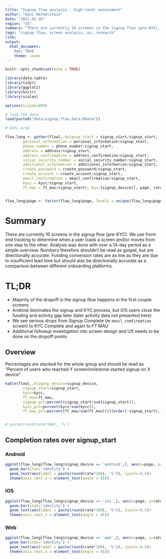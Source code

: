 ```yaml
---
title: "Signup flow analysis - high-level assessment"
author: "Dani Mermelstein"
date: "2021-02-26"
region: "US"
summary: "There are currently 10 screens in the signup flow (pre-KYC). We use front-end tracking to determine when a user loads a screen and/or moves from one step to the other. Analysis was done with over a 14-day period as a simple overview. Numbers therefore shouldn’t be read as gospel, but are directionally accurate. Funding conversion rates are as low as they are due to insufficient lead time but should also be directionally accurate as a comparison between different onboarding platforms. Majority of the dropoff in the signup flow happens in the first couple screens. Android dominates the signup and KYC process, but iOS users close the funding and activity gap later (later activity data not presented here). We see serious drops from Signup Complete (ie email_comfirmation screen) to KYC Complete and again to FT MAU. Additional followup investigation into screen design and UX needs to be done on the dropoff points."
tags: "signup flow, screen analysis, ux, research"
link: 
output: 
  html_document:
    toc: TRUE
    theme: cosmo
---
```


```r
knitr::opts_chunk$set(echo = TRUE)

library(data.table)
library(tidyr)
library(ggplot2)
library(knitr)
library(scales)

options(scipen=999)

# load the data
load(paste0("data/signup_flow_data.RData"))

# data prep

flow_long <- gather(flow[,.(signup_start = signup_start/signup_start,
        personal_information = personal_information/signup_start,
        phone_number = phone_number/signup_start,
        address = address/signup_start,
        address_confirmation = address_confirmation/signup_start,
        social_security_number = social_security_number/signup_start,
        additional_information = additional_information/signup_start,
        create_password = create_password/signup_start,
        create_account = create_account/signup_start,
        email_confirmation = email_confirmation/signup_start,
        kycc = kycc/signup_start,
        ft_mau = ft_mau/signup_start), by=.(signup_device)], page, rate, signup_start:ft_mau)


flow_long$page <- factor(flow_long$page, levels = unique(flow_long$page))
```

# Summary

There are currently 10 screens in the signup flow (pre-KYC). We use front-end tracking to determine when a user loads a screen and/or moves from one step to the other. Analysis was done with over a 14-day period as a simple overview. Numbers therefore shouldn't be read as gospel, but are directionally accurate. Funding conversion rates are as low as they are due to insufficient lead time but should also be directionally accurate as a comparison between different onboarding platforms.


# TL;DR

 - Majority of the dropoff in the signup flow happens in the first couple screens
 - Android dominates the signup and KYC process, but iOS users close the funding and activity gap later (later activity data not presented here)
 - We see serious drops from Signup Complete (ie `email_comfirmation` screen) to KYC Complete and again to FT MAU
 - Additional followup investigation into screen design and UX needs to be done on the dropoff points

## Overview

Percentages are stacked for the whole group and should be read as "Percent of users who reached Y screen/milestone started signup on X device"

```r
kable(flow[,.(signup_device=signup_device,
        signup_start=signup_start,
        kycc=kycc,
        ft_mau=ft_mau,
        signup_pct=percent(signup_start/sum(signup_start)),
        kycc_pct=percent(kycc/sum(kycc)),
        ft_mau_pct=percent(ft_mau/sum(ft_mau)))][order(-signup_start),])


# paste(round(rate*100), '%')
```

## Completion rates over signup_start {.tabset .tabset-fade}

### Android

```r

ggplot(flow_long[flow_long$signup_device == 'android',], aes(x=page, y=rate)) +
  geom_bar(stat='identity') +
  geom_text(aes(label = paste(round(rate*100), '%')), vjust=-0.5)+
  theme(axis.text.x = element_text(angle = 45))

```

### iOS

```r

ggplot(flow_long[flow_long$signup_device == 'ios',], aes(x=page, y=rate)) +
  geom_bar(stat='identity') +
  geom_text(aes(label = paste(round(rate*100), '%')), vjust=-0.5)+
  theme(axis.text.x = element_text(angle = 45))

```

### Web

```r

ggplot(flow_long[flow_long$signup_device == 'web',], aes(x=page, y=rate)) +
  geom_bar(stat='identity') +
  geom_text(aes(label = paste(round(rate*100), '%')), vjust=-0.5)+
  theme(axis.text.x = element_text(angle = 45))

```